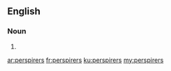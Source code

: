==English==

===Noun===
{{head|en}}

# {{plural of|perspirer}}

[[ar:perspirers]]
[[fr:perspirers]]
[[ku:perspirers]]
[[my:perspirers]]